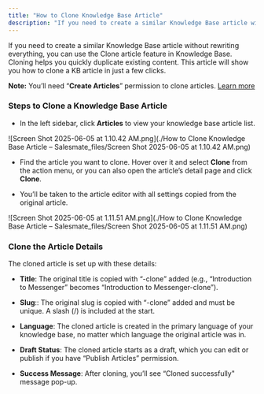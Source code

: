 ```yaml
---
title: "How to Clone Knowledge Base Article"
description: "If you need to create a similar Knowledge Base article without rewriting everything, you can use the Clone article feature in Knowledge Base. Cloning ..."
---
```


If you need to create a similar Knowledge Base article without rewriting everything, you can use the Clone article feature in Knowledge Base. Cloning helps you quickly duplicate existing content. This article will show you how to clone a KB article in just a few clicks.

<Note>


**Note:** You’ll need “**Create Articles**” permission to clone articles. [Learn more](https://support.salesmate.io/hc/en-us/articles/44391129991449)


</Note>

### Steps to Clone a Knowledge Base Article

*   In the left sidebar, click **Articles** to view your knowledge base article list.
    

![Screen Shot 2025-06-05 at 1.10.42 AM.png](./How to Clone Knowledge Base Article – Salesmate_files/Screen Shot 2025-06-05 at 1.10.42 AM.png)

*   Find the article you want to clone. Hover over it and select **Clone** from the action menu, or you can also open the article’s detail page and click **Clone**.
    
*   You’ll be taken to the article editor with all settings copied from the original article.
    

![Screen Shot 2025-06-05 at 1.11.51 AM.png](./How to Clone Knowledge Base Article – Salesmate_files/Screen Shot 2025-06-05 at 1.11.51 AM.png)

### Clone the Article Details

The cloned article is set up with these details:

*   **Title**: The original title is copied with “-clone” added (e.g., “Introduction to Messenger” becomes “Introduction to Messenger-clone”).
    
*   **Slug**:: The original slug is copied with “-clone” added and must be unique. A slash (/) is included at the start.
    
*   **Language**: The cloned article is created in the primary language of your knowledge base, no matter which language the original article was in.
    
*   **Draft Status**: The cloned article starts as a draft, which you can edit or publish if you have “Publish Articles” permission.
    
*   **Success Message**: After cloning, you’ll see “Cloned successfully" message pop-up.